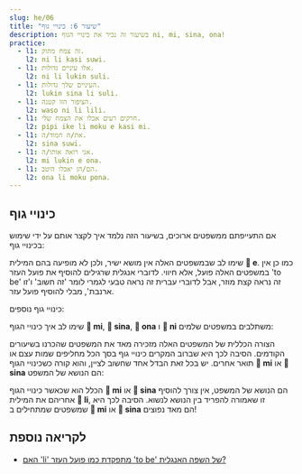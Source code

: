 ```yaml
---
slug: he/06
title: "שיעור 6: כינויי גוף"
description: בשיעור זה נכיר את כינויי הגוף ni, mi, sina, ona!
practice:
  - l1: זה צמח מתוק.
    l2: ni li kasi suwi.
  - l1: אלו עיניים גדולות.
    l2: ni li lukin suli.
  - l1: העיניים שלך גדולות.
    l2: lukin sina li suli.
  - l1: הציפור הזו קטנה.
    l2: waso ni li lili.
  - l1: חרקים רעים אכלו את הצמח שלי.
    l2: pipi ike li moku e kasi mi.
  - l1: את/ה חמוד/ה.
    l2: sina suwi.
  - l1: אני רואה אותו/ה.
    l2: mi lukin e ona.
  - l1: הם/הן יאכלו היטב.
    l2: ona li moku pona.
---
```




## כינויי גוף

אם התעייפתם ממשפטים ארוכים, בשיעור הזה נלמד איך לקצר אותם על ידי שימוש בכינויי גוף:

<List>
  <Word sl="ni" m="זה, הזה" />
  <Sentence sl="ni li soweli." m="זהו בעל חיים." />
  <Sentence sl="ni li kasi." m="זה צמח." />
  <Sentence sl="ni li soweli suwi." m="זו חיה חמודה." />
  <Sentence sl="ni li suli." m="זה חשוב." />
  <Sentence sl="ni li pona wawa." m="זה נפלא." />
</List>

שימו לב שבמשפטים האלה אין מושא ישיר, ולכן לא מופיעה בהם המילית  **󱤉 e**. כמו כן אין במשפטים האלה פועל, אלא חיווי. לדוברי אנגלית שרגילים להוסיף את פועל העזר 'to be' זה נראה קצת מוזר, אבל לדוברי עברית זה נראה טבעי לגמרי לומר 'זה חשוב' ו'זו ארנבת', מבלי להוסיף פועל עזר. 

כינויי גוף נוספים:

<List>
  <Word sl="mi" m="אני, אנחנו, שלי, שלנו" />
  <Word sl="sina" m="את, אתה, אתם, אתן, שלך, שלכם, שלכן" />
  <Word sl="ona" m="הוא, היא, הם, הן, שלה, שלו, שלהם, שלהן" />
</List>

שימו לב איך כינויי הגוף **󱤴 mi**, **󱥞 sina**, **󱥆 ona** ו **󱥁 ni** משתלבים במשפטים שלמים:

<List>
  <Sentence sl="kasi ni li suli." m="הצמח הזה גדול." />
  <Sentence sl="sona sina li wawa." m="הידע שלך עצום." />
  <Sentence sl="pipi ni li pipi mi." m="החרק הזה הוא החרק שלי." />
  <Sentence sl="waso sina li lukin e mi." m="הציפור שלך רואה אותי." />
  <Sentence sl="waso li moku e pipi ni." m="הציפור אוכלת את החרק הזה." />
  <Sentence sl="soweli mi li moku e kasi ona." m="החיה שלי אוכלת את הצמח שלו." />
</List>

הצורה הכללית של המשפטים האלה מזכירה מאד את המשפטים שהכרנו בשיעורים הקודמים. הסיבה לכך היא שברוב המקרים כינויי גוף בסך הכל מחליפים שמות עצם או תואר אחרים. יש בכל זאת הבדל אחד שחשוב לציין, והוא קורה כשכינויי הגוף **󱤴 mi** או **󱥞 sina** הם הנושא של המשפט:

<List>
  <Sentence sl="mi wawa." m="אני חזק/ה." />
  <Sentence sl="sina lukin e moku." m="את/ה רואה אוכל." />
  <Sentence sl="mi sona e kasi suli." m="אני מכיר/ה את הצמח הגדול." />
  <Sentence sl="sina sona e suli kasi." m="את/ה יודע/ת את הגודל של הצמח." />
</List>

הכלל הוא שכאשר כינויי הגוף **󱤴 mi** או **󱥞 sina** הם הנושא של המשפט, אין צורך להוסיף אחריהם את המילית **󱤧 li**, זו שאמורה להפריד בין הנושא לנשוא. הסיבה לכך היא שמשפטים שמתחילים ב **󱤴 mi**  או **󱥞 sina** הם מאד נפוצים!

<Practice exercises={frontmatter.practice} />

## לקריאה נוספת
* [האם 'li' מתפקדת כמו פועל העזר 'to be' של השפה האנגלית?](/he/li-and-is)


